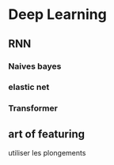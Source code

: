 # Deep Learning

## RNN


### Naives bayes

### elastic net

### Transformer

## art of featuring

utiliser les plongements



